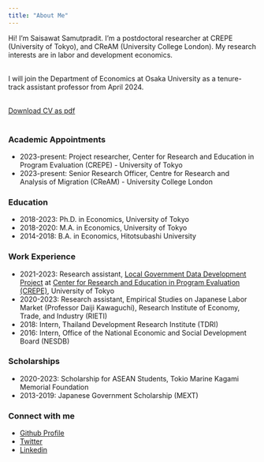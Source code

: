 ```yaml
---
title: "About Me"
---
```


<!-- <div style= "float:right;position: relative; top: 70px;right:200px;width:200px;height:200px;"> -->
<!-- ```{r pressure, echo=FALSE} -->
<!-- knitr::include_graphics("photopic.jpg") -->
<!-- ``` -->
<!-- </div> -->

Hi! I'm Saisawat Samutpradit. I'm a postdoctoral researcher at CREPE (University of Tokyo), and CReAM (University College London). My research interests are in labor and development economics. 
\
\

I will join the Department of Economics at Osaka University as a tenure-track assistant professor from April 2024.
\
\

[Download CV as pdf](https://drive.google.com/file/d/1aNwUhzZ6ktJqRwqa5kiUWE5wB4l0E1Eb/view?usp=drive_link)
\
\

### Academic Appointments
- 2023-present: Project researcher, Center for Research and Education in Program Evaluation (CREPE) - University of Tokyo
- 2023-present: Senior Research Officer, Centre for Research and Analysis of Migration (CReAM) - University College London

### Education 
- 2018-2023: Ph.D. in Economics, University of Tokyo
- 2018-2020: M.A. in Economics, University of Tokyo
- 2014-2018: B.A. in Economics, Hitotsubashi University

### Work Experience
- 2021-2023: Research assistant, [Local Government Data Development Project](https://web.iss.u-tokyo.ac.jp/jichitai_data/en/) at [Center for Research and Education in Program Evaluation (CREPE)](http://www.crepe.e.u-tokyo.ac.jp/en/index.html), University of Tokyo
- 2020-2023: Research assistant, Empirical Studies on Japanese Labor Market (Professor Daiji Kawaguchi), Research Institute of Economy, Trade, and Industry (RIETI)
- 2018: Intern, Thailand Development Research Institute (TDRI)
- 2016: Intern, Office of the National Economic and Social Development Board (NESDB)

### Scholarships
- 2020-2023: Scholarship for ASEAN Students, Tokio Marine Kagami Memorial Foundation
- 2013-2019: Japanese Government Scholarship (MEXT)

### Connect with me
- [Github Profile](https://github.com/s-saisw)
- [Twitter](https://twitter.com/saisawatSamut)
- [Linkedin](https://www.linkedin.com/in/saisawat-samutpradit-ab64351b7/)